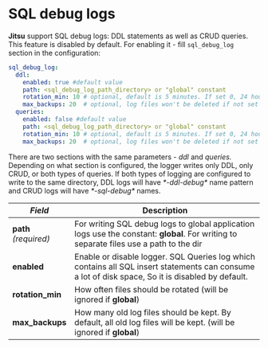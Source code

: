 # SQL debug logs

**Jitsu** support SQL debug logs: DDL statements as well as CRUD queries.
This feature is disabled by default. For enabling it - fill `sql_debug_log` section in the configuration:

```yaml
sql_debug_log:
  ddl:
    enabled: true #default value
    path: <sql_debug_log_path_directory> or "global" constant
    rotation_min: 10 # optional, default is 5 minutes. If set 0, 24 hours would be kept
    max_backups: 20  # optional, log files won't be deleted if not set
  queries:
    enabled: false #default value
    path: <sql_debug_log_path_directory> or "global" constant
    rotation_min: 10 # optional, default is 5 minutes. If set 0, 24 hours would be kept
    max_backups: 20  # optional, log files won't be deleted if not set
```

There are two sections with the same parameters - _ddl_ and _queries._ Depending on what section is configured, the logger writes only DDL, only CRUD, or both types of queries. If both types of logging are configured to write to the same directory, DDL logs will have _\*-ddl-debug\*_ name pattern and CRUD logs will have _\*-sql-debug\*_ names.

<table>
  <thead>
    <tr>
      <th><em>Field</em>
      </th>
      <th>Description</th>
    </tr>
  </thead>
  <tbody>
    <tr>
      <td>
          <b>path</b>
          <br />
          <em>(required)</em>
      </td>
      <td>
          For writing SQL debug logs to global application logs use the constant: <b>global</b>.
          For writing to separate files use a path to the dir
      </td>
    </tr>
    <tr>
      <td><b>enabled</b>
      </td>
      <td>Enable or disable logger. SQL Queries log which contains all SQL insert statements can consume a lot of disk space, So it is disabled by default.</td>
    </tr>
    <tr>
      <td><b>rotation_min</b>
      </td>
      <td>How often files should be rotated (will be ignored if <b>global</b>)</td>
    </tr>
    <tr>
      <td><b>max_backups</b>
      </td>
      <td>
          How many old log files should be kept. By default, all old log files will
          be kept. (will be ignored if <b>global</b>)
      </td>
    </tr>
  </tbody>
</table>


